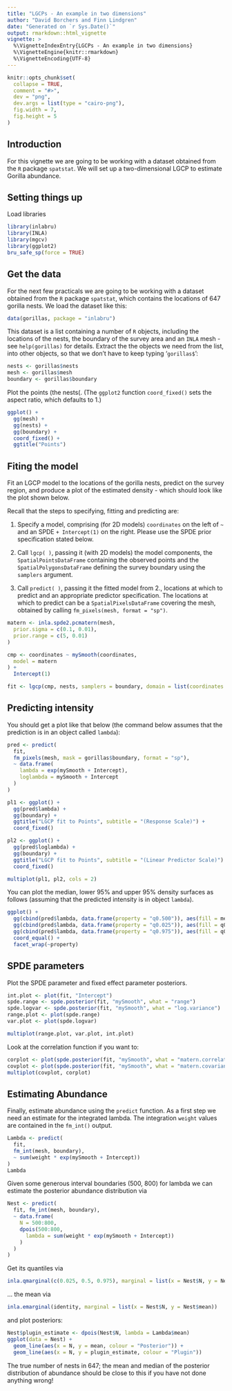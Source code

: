 ```yaml
---
title: "LGCPs - An example in two dimensions"
author: "David Borchers and Finn Lindgren"
date: "Generated on `r Sys.Date()`"
output: rmarkdown::html_vignette
vignette: >
  %\VignetteIndexEntry{LGCPs - An example in two dimensions}
  %\VignetteEngine{knitr::rmarkdown}
  %\VignetteEncoding{UTF-8}
---
```


```r
knitr::opts_chunk$set(
  collapse = TRUE,
  comment = "#>",
  dev = "png",
  dev.args = list(type = "cairo-png"),
  fig.width = 7,
  fig.height = 5
)
```

Introduction
----------------
For this vignette we are going to be working with a dataset obtained from 
the `R` package `spatstat`. We will set up a two-dimensional LGCP to estimate Gorilla abundance.


Setting things up
----------------

Load libraries
```r
library(inlabru)
library(INLA)
library(mgcv)
library(ggplot2)
bru_safe_sp(force = TRUE)
```

Get the data
-----------------------------------
For the next few practicals we are going to be working with a dataset obtained from 
the `R` package `spatstat`, which contains the locations of 647 gorilla nests. We load the 
dataset like this:

```r
data(gorillas, package = "inlabru")
```

This dataset is a list containing a number of `R` objects, including the locations of the 
nests, the boundary of the survey area and an `INLA` mesh - see `help(gorillas)` for 
details. Extract the the objects we need from the list, into other objects, so that we 
don't have to keep typing '`gorillas$`':

```r
nests <- gorillas$nests
mesh <- gorillas$mesh
boundary <- gorillas$boundary
```

Plot the points (the nests(. (The `ggplot2` function `coord_fixed()` sets the aspect ratio, 
which defaults to 1.)

```r
ggplot() +
  gg(mesh) +
  gg(nests) +
  gg(boundary) +
  coord_fixed() +
  ggtitle("Points")
```


Fiting the model
-----------------------------------

Fit an LGCP model to the locations of the gorilla nests, predict on the survey region,
and produce a plot of the estimated density - which should look like the 
plot shown below.

Recall that the steps to specifying, fitting and predicting are:

1. Specify a model, comprising (for 2D models) `coordinates` on the left of `~` and 
an SPDE `+ Intercept(1)` on the right. Please use the SPDE prior specification stated below.

2. Call `lgcp( )`, passing it (with 2D models) the model components, the `SpatialPointsDataFrame` 
containing the observed points and the `SpatialPolygonsDataFrame` defining the survey boundary
using the `samplers` argument.

3. Call `predict( )`, passing it the fitted model from 2., locations at which to predict and
an appropriate predictor specification. The locations at which to predict can be a 
`SpatialPixelsDataFrame` covering the mesh, obtained by calling `fm_pixels(mesh, format = "sp")`.


```r
matern <- inla.spde2.pcmatern(mesh,
  prior.sigma = c(0.1, 0.01),
  prior.range = c(5, 0.01)
)

cmp <- coordinates ~ mySmooth(coordinates,
  model = matern
) +
  Intercept(1)

fit <- lgcp(cmp, nests, samplers = boundary, domain = list(coordinates = mesh))
```

Predicting intensity
-----------------------------------

You should get a plot like that below (the command below assumes that the prediction
is in an object called `lambda`):

```r
pred <- predict(
  fit,
  fm_pixels(mesh, mask = gorillas$boundary, format = "sp"),
  ~ data.frame(
    lambda = exp(mySmooth + Intercept),
    loglambda = mySmooth + Intercept
  )
)

pl1 <- ggplot() +
  gg(pred$lambda) +
  gg(boundary) +
  ggtitle("LGCP fit to Points", subtitle = "(Response Scale)") +
  coord_fixed()

pl2 <- ggplot() +
  gg(pred$loglambda) +
  gg(boundary) +
  ggtitle("LGCP fit to Points", subtitle = "(Linear Predictor Scale)") +
  coord_fixed()

multiplot(pl1, pl2, cols = 2)
```

You can plot the median, lower 95% and upper 95% density surfaces as follows (assuming
that the predicted intensity is in object `lambda`).

```r
ggplot() +
  gg(cbind(pred$lambda, data.frame(property = "q0.500")), aes(fill = median)) +
  gg(cbind(pred$lambda, data.frame(property = "q0.025")), aes(fill = q0.025)) +
  gg(cbind(pred$lambda, data.frame(property = "q0.975")), aes(fill = q0.975)) +
  coord_equal() +
  facet_wrap(~property)
```


SPDE parameters 
-----------------------------------

Plot the SPDE parameter and fixed effect parameter posteriors.

```r
int.plot <- plot(fit, "Intercept")
spde.range <- spde.posterior(fit, "mySmooth", what = "range")
spde.logvar <- spde.posterior(fit, "mySmooth", what = "log.variance")
range.plot <- plot(spde.range)
var.plot <- plot(spde.logvar)

multiplot(range.plot, var.plot, int.plot)
```

Look at the correlation function if you want to:

```r
corplot <- plot(spde.posterior(fit, "mySmooth", what = "matern.correlation"))
covplot <- plot(spde.posterior(fit, "mySmooth", what = "matern.covariance"))
multiplot(covplot, corplot)
```


Estimating Abundance
-----------------------------------

Finally, estimate abundance using the `predict` function. As a first step we need an estimate
 for the integrated lambda. The integration `weight` values are contained in the `fm_int()`
 output. 
 

```r
Lambda <- predict(
  fit,
  fm_int(mesh, boundary),
  ~ sum(weight * exp(mySmooth + Intercept))
)
Lambda
```

Given some generous interval boundaries (500, 800) for lambda we can estimate the posterior abundance distribution via
```r
Nest <- predict(
  fit, fm_int(mesh, boundary),
  ~ data.frame(
    N = 500:800,
    dpois(500:800,
      lambda = sum(weight * exp(mySmooth + Intercept))
    )
  )
)
```

Get its quantiles via

```r
inla.qmarginal(c(0.025, 0.5, 0.975), marginal = list(x = Nest$N, y = Nest$mean))
```
... the mean via
```r
inla.emarginal(identity, marginal = list(x = Nest$N, y = Nest$mean))
```
and plot posteriors:
```r
Nest$plugin_estimate <- dpois(Nest$N, lambda = Lambda$mean)
ggplot(data = Nest) +
  geom_line(aes(x = N, y = mean, colour = "Posterior")) +
  geom_line(aes(x = N, y = plugin_estimate, colour = "Plugin"))
```

The true number of nests in 647; the mean and median of the posterior 
distribution of abundance should be close to this if you have not done anything 
wrong!
